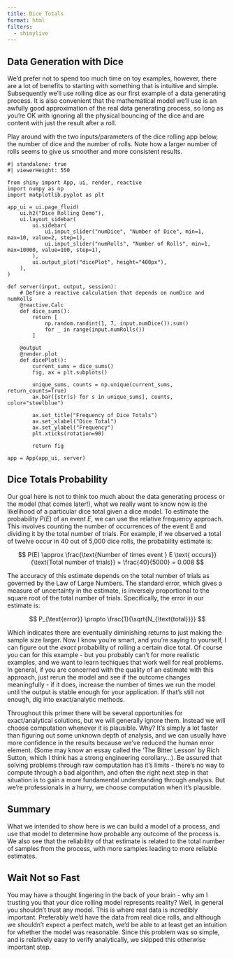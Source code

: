 ```yaml
---
title: Dice Totals
format: html
filters:
  - shinylive
---
```


## Data Generation with Dice

We'd prefer not to spend too much time on toy examples, however, there are a lot of benefits to starting with something that is intuitive and simple. Subsequently we'll use rolling dice as our first example of a data generating process. It is also convenient that the mathematical model we'll use is an awfully good approximation of the real data generating process, so long as you're OK with ignoring all the physical bouncing of the dice and are content with just the result after a roll.

Play around with the two inputs/parameters of the dice rolling app below, the number of dice and the number of rolls. Note how a larger number of rolls seems to give us smoother and more consistent results.

```shinylive-python
#| standalone: true
#| viewerHeight: 550

from shiny import App, ui, render, reactive
import numpy as np
import matplotlib.pyplot as plt

app_ui = ui.page_fluid(
    ui.h2("Dice Rolling Demo"),
    ui.layout_sidebar(
        ui.sidebar(
            ui.input_slider("numDice", "Number of Dice", min=1, max=10, value=2, step=1),
            ui.input_slider("numRolls", "Number of Rolls", min=1, max=10000, value=100, step=1),
        ),
        ui.output_plot("dicePlot", height="400px"),
    ),
)

def server(input, output, session):
    # Define a reactive calculation that depends on numDice and numRolls
    @reactive.Calc
    def dice_sums():
        return [
            np.random.randint(1, 7, input.numDice()).sum()
            for _ in range(input.numRolls())
        ]

    @output
    @render.plot
    def dicePlot():
        current_sums = dice_sums()
        fig, ax = plt.subplots()

        unique_sums, counts = np.unique(current_sums, return_counts=True)
        ax.bar([str(s) for s in unique_sums], counts, color="steelblue")

        ax.set_title("Frequency of Dice Totals")
        ax.set_xlabel("Dice Total")
        ax.set_ylabel("Frequency")
        plt.xticks(rotation=90)

        return fig

app = App(app_ui, server)
```

## Dice Totals Probability

Our goal here is not to think too much about the data generating process or the model (that comes later!), what we really want to know now is the likelihood of a particular dice total given a dice model. To estimate the probability $P(E)$ of an event $E$, we can use the relative frequency approach. This involves counting the number of occurrences of the event E and dividing it by the total number of trials. For example, if we observed a total of twelve occur in 40 out of 5,000 dice rolls, the probability estimate is:

$$
P(E) \approx \frac{\text{Number of times event } E \text{ occurs}}{\text{Total number of trials}} = \frac{40}{5000} = 0.008
$$

The accuracy of this estimate depends on the total number of trials as governed by the Law of Large Numbers. The standard error, which gives a measure of uncertainty in the estimate, is inversely proportional to the square root of the total number of trials. Specifically, the error in our estimate is:

$$
P_{\text{error}} \propto \frac{1}{\sqrt{N_{\text{total}}}}
$$

Which indicates there are eventually diminishing returns to just making the sample size larger. Now I know you're smart, and you're saying to yourself, I can figure out the *exact* probability of rolling a certain dice total. Of course you can for this example - but you probably can't for more realistic examples, and we want to learn techiques that work well for real problems. In general, if you are concerned with the quality of an estimate with this approach, just rerun the model and see if the outcome changes meaningfully - if it does, increase the number of times we run the model until the output is stable enough for your application. If that's still not enough, dig into exact/analytic methods.

::: callout-note
Throughout this primer there will be several opportunities for exact/analytical solutions, but we will generally ignore them. Instead we will choose computation whenever it is plausible. Why? It's simply a lot faster than figuring out some unknown depth of analysis, and we can usually have more confidence in the results because we've reduced the human error element. (Some may know an essay called the 'The Bitter Lesson' by Rich Sutton, which I think has a strong engineering corollary...). Be assured that solving problems through raw computation has it's limits - there's no way to compute through a bad algorithm, and often the right next step in that situation is to gain a more fundamental understanding through analysis. But we're professionals in a hurry, we choose computation when it's plausible.
:::

## Summary

What we intended to show here is we can build a model of a process, and use that model to determine how probable any outcome of the process is. We also see that the reliability of that estimate is related to the total number of samples from the process, with more samples leading to more reliable estimates.

## Wait Not so Fast

You may have a thought lingering in the back of your brain - why am I trusting you that your dice rolling model represents reality? Well, in general you shouldn't trust any model. This is where real data is incredibly important. Preferably we'd have the data from real dice rolls, and although we shouldn't expect a perfect match, we'd be able to at least get an intuition for whether the model was reasonable. Since this problem was so simple, and is relatively easy to verify analytically, we skipped this otherwise important step.